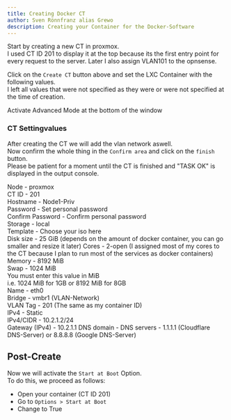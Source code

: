 ```yaml
---
title: Creating Docker CT
author: Sven Rönnfranz alias Grewo
description: Creating your Container for the Docker-Software
---
```



Start by creating a new CT in proxmox.<br/>
I used CT ID 201 to display it at the top because its the first entry point for every request to the server.
Later I also assign VLAN101 to the opnsense.

Click on the `Create CT` button above and set the LXC Container with the following values.<br/>
I left all values that were not specified as they were or were not specified at the time of creation.

<Aside type="tip">
    Activate Advanced Mode at the bottom of the window
</Aside>

### CT Settingvalues
After creating the CT we will add the vlan network aswell.<br/>
Now confirm the whole thing in the `Confirm area` and click on the `finish` button.<br/>
Please be patient for a moment until the CT is finished and "TASK OK" is displayed in the output console.

<Tabs>
    <TabItem label="General">
        Node                -   proxmox<br/>
        CT ID               -   201<br/>
        Hostname            -   Node1-Priv<br/>
        Password            -   Set personal password<br/>
        Confirm Password    -   Confirm personal password<br/>
    </TabItem>
    <TabItem label="Template">
        Storage             -   local<br/>
        Template            -   Choose your iso here<br/>
    </TabItem>
    <TabItem label="Disk">
        Disk size   -   25 GiB (depends on the amount of docker container, you can go smaller and resize it later)
    </TabItem>
    <TabItem label="CPU">
        Cores           -   2-open (I assigned most of my cores to the CT because I plan to run most of the services as docker containers)
    </TabItem>
    <TabItem label="Memory">
        Memory  -   8192 MiB<br/>
        Swap    -   1024 MiB<br/>
        <Aside type="note">
            You must enter this value in MiB<br/>
            i.e. 1024 MiB for 1GB or 8192 MiB for 8GB
        </Aside>
    </TabItem>
    <TabItem label="Network">
        Name            -   eth0<br/>
        Bridge          -   vmbr1 (VLAN-Network)<br/>
        VLAN Tag        -   201 (The same as my container ID)<br/>
        IPv4            -   Static<br/>
        IPv4/CIDR       -   10.2.1.2/24<br/>
        Gateway (IPv4)  -   10.2.1.1
    </TabItem>
    <TabItem label="DNS">
        DNS domain  -   
        DNS servers -   1.1.1.1 (Cloudflare DNS-Server) or 8.8.8.8 (Google DNS-Server)
    </TabItem>
</Tabs>

## Post-Create
Now we will activate the `Start at Boot` Option.<br/>
To do this, we proceed as follows:
* Open your container (CT ID 201)
* Go to `Options > Start at Boot`
* Change to True
